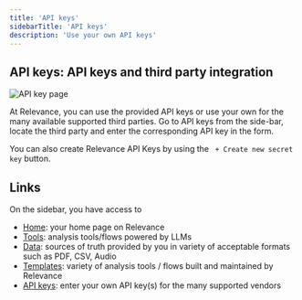 ```yaml
---
title: 'API keys'
sidebarTitle: 'API keys'
description: 'Use your own API keys'
---
```


## API keys: API keys and third party integration
![API key page](/images/get-started/api-keys.png)

At Relevance, you can use the provided API keys or use your own for the many available 
supported third parties.
Go to API keys from the side-bar, locate the third party and enter the corresponding API key in the
form.

You can also create Relevance API Keys by using the ` + Create new secret key` button.


## Links
On the sidebar, you have access to 
* [Home](/get-started/key-concepts/home): your home page on Relevance
* [Tools](/get-started/key-concepts/tools): analysis tools/flows powered by LLMs
* [Data](/get-started/key-concepts/data): sources of truth provided by you in variety of acceptable formats such as PDF, CSV, Audio
* [Templates](/get-started/key-concepts/templates): variety of analysis tools / flows built and maintained by Relevance
* [API keys](/get-started/key-concepts/api-keys): enter your own API key(s) for the many supported vendors 
